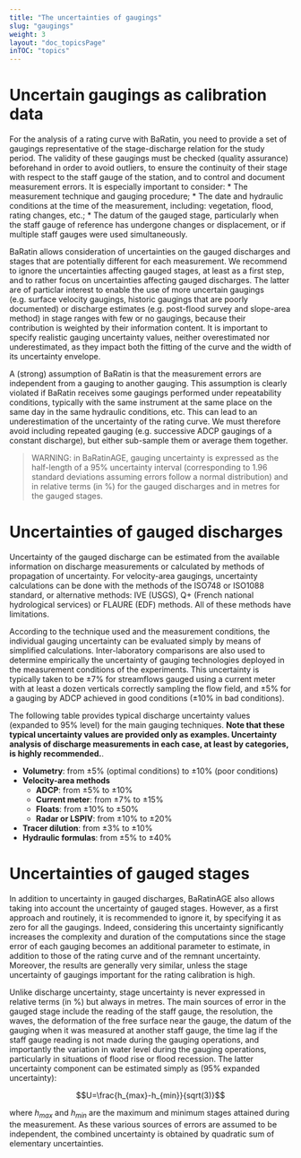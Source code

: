 ---
title: "The uncertainties of gaugings"
slug: "gaugings"
weight: 3
layout: "doc_topicsPage"
inTOC: "topics"
---

# Uncertain gaugings as calibration data

For the analysis of a rating curve with BaRatin, you need to provide a set of gaugings representative of the stage-discharge relation for the study period. The validity of these gaugings must be checked (quality assurance) beforehand in order to avoid outliers, to ensure the continuity of their stage with respect to the staff gauge of the station, and to control and document measurement errors. It is especially important to consider:
* The measurement technique and gauging procedure;
* The date and hydraulic conditions at the time of the measurement, including: vegetation, flood, rating changes, etc.;
* The datum of the gauged stage, particularly when the staff gauge of reference has undergone changes or displacement, or if multiple staff gauges were used simultaneously.

BaRatin allows consideration of uncertainties on the gauged discharges and stages that are potentially different for each measurement. We recommend to ignore the uncertainties affecting gauged stages, at least as a first step, and to rather focus on uncertainties affecting gauged discharges. The latter are of particlar interest to enable the use of more uncertain gaugings (e.g. surface velocity gaugings, historic gaugings that are poorly documented) or discharge estimates (e.g. post-flood survey and slope-area method) in stage ranges with few or no gaugings, because their contribution is weighted by their information content. It is important to specify realistic gauging uncertainty values, neither overestimated nor underestimated, as they impact both the fitting of the curve and the width of its uncertainty envelope.

A (strong) assumption of BaRatin is that the measurement errors are independent from a gauging to another gauging. This assumption is clearly violated if BaRatin receives some gaugings performed under repeatability conditions, typically with the same instrument at the same place on the same day in the same hydraulic conditions, etc. This can lead to an underestimation of the uncertainty of the rating curve. We must therefore avoid including repeated gauging (e.g. successive ADCP gaugings of a constant discharge), but either sub-sample them or average them together.

> WARNING: in BaRatinAGE, gauging uncertainty is expressed as the half-length of a 95% uncertainty interval (corresponding to 1.96 standard deviations assuming errors follow a normal distribution) and in relative terms (in %) for the gauged discharges and in metres for the gauged stages.

# Uncertainties of gauged discharges

Uncertainty of the gauged discharge can be estimated from the available information on discharge measurements or calculated by methods of propagation of uncertainty. For velocity-area gaugings, uncertainty calculations can be done with the methods of the ISO748 or ISO1088 standard, or alternative methods: IVE (USGS), Q+ (French national hydrological services) or FLAURE (EDF) methods. All of these methods have limitations.

According to the technique used and the measurement conditions, the individual gauging uncertainty can be evaluated simply by means of simplified calculations. Inter-laboratory comparisons are also used to determine empirically the uncertainty of gauging technologies deployed in the measurement conditions of the experiments. This uncertainty is typically taken to be ±7% for streamflows gauged using a current meter with at least a dozen verticals correctly sampling the flow field, and ±5% for a gauging by ADCP achieved in good conditions (±10% in bad conditions).

The following table provides typical discharge uncertainty values (expanded to 95% level) for the main gauging techniques. **Note that these typical uncertainty values are provided only as examples. Uncertainty analysis of discharge measurements in each case, at least by categories, is highly recommended.**.

* **Volumetry**: from ±5\% (optimal conditions) to ±10\% (poor conditions)
* **Velocity-area methods**
    * **ADCP**: from ±5\% to ±10\% 
    * **Current meter**: from ±7\% to ±15\%
    * **Floats**: from ±10\% to ±50\%
    * **Radar or LSPIV**: from ±10\% to ±20\%
* **Tracer dilution**: from ±3\% to ±10\%
* **Hydraulic formulas**: from ±5\% to ±40\%

# Uncertainties of gauged stages

In addition to uncertainty in gauged discharges, BaRatinAGE also allows taking into account the uncertainty of gauged stages. However, as a first approach and routinely, it is recommended to ignore it, by specifying it as zero for all the gaugings. Indeed, considering this uncertainty significantly increases the complexity and duration of the computations since the stage error of each gauging becomes an additional parameter to estimate, in addition to those of the rating curve and of the remnant uncertainty. Moreover, the results are generally very similar, unless the stage uncertainty of gaugings important for the rating calibration is high. 

Unlike discharge uncertainty, stage uncertainty is never expressed in relative terms (in %) but always in metres. The main sources of error in the gauged stage include the reading of the staff gauge, the resolution, the waves, the deformation of the free surface near the gauge, the datum of the gauging when it was measured at another staff gauge, the time lag if the staff gauge reading is not made during the gauging operations, and importantly the variation in water level during the gauging operations, particularly in situations of flood rise or flood recession. The latter uncertainty component can be estimated simply as (95% expanded uncertainty):

$$U=\frac{h_{max}-h_{min}}{sqrt(3)}$$

where $h_{max}$ and $h_{min}$ are the maximum and minimum stages attained during the measurement. As these various sources of errors are assumed to be independent, the combined uncertainty is obtained by quadratic sum of elementary uncertainties.

